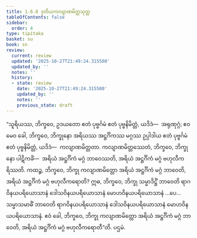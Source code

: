 ```yaml
---
title: 1.6.8 ဒုတိယကလျာဏမိတ္တသုတ္တ
tableOfContents: false
sidebar:
  order: 4
type: tipitaka
basket: su
book: sn
review:
  current: review
  updated: '2025-10-27T21:49:24.315500'
  updated_by: ''
  notes: ''
  history:
  - state: review
    date: '2025-10-27T21:49:24.315500'
    updated_by: ''
    notes: ''
    previous_state: draft
---
```



<ReviewStatus review={frontmatter.review} showDetails={true} />

<HypothesisAnnotation frontmatter={frontmatter} />

<DynamicBreadcrumb />

<Division number="56" book="sn" e="ch" v="18" p="288">

<Paragraph number="161" book="sn">
“သူရိယဿ, ဘိက္ခဝေ, ဥဒယတော ဧတံ ပုဗ္ဗင်္ဂမံ ဧတံ ပုဗ္ဗနိမိတ္တံ, ယဒိဒံ—  အရုဏုဂ္ဂံ; ဧဝမေဝ ခေါ, ဘိက္ခဝေ, ဘိက္ခုနော အရိယဿ အဋ္ဌင်္ဂိကဿ မဂ္ဂဿ ဥပ္ပါဒါယ ဧတံ ပုဗ္ဗင်္ဂမံ ဧတံ ပုဗ္ဗနိမိတ္တံ, ယဒိဒံ—  ကလျာဏမိတ္တတာ. ကလျာဏမိတ္တဿေတံ, ဘိက္ခဝေ, ဘိက္ခုနော ပါဋိကင်္ခံ—  အရိယံ အဋ္ဌင်္ဂိကံ မဂ္ဂံ ဘာဝေဿတိ, အရိယံ အဋ္ဌင်္ဂိကံ မဂ္ဂံ ဗဟုလီကရိဿတိ. ကထဉ္စ, ဘိက္ခဝေ, ဘိက္ခု ကလျာဏမိတ္တော အရိယံ အဋ္ဌင်္ဂိကံ မဂ္ဂံ ဘာဝေတိ, အရိယံ အဋ္ဌင်္ဂိကံ မဂ္ဂံ ဗဟုလီကရောတိ? ဣဓ, ဘိက္ခဝေ, ဘိက္ခု သမ္မာဒိဋ္ဌိံ ဘာဝေတိ ရာဂဝိနယပရိယောသာနံ ဒေါသဝိနယပရိယောသာနံ မောဟဝိနယပရိယောသာနံ …ပေ…  သမ္မာသမာဓိံ ဘာဝေတိ ရာဂဝိနယပရိယောသာနံ ဒေါသဝိနယပရိယောသာနံ မောဟဝိနယပရိယောသာနံ. ဧဝံ ခေါ, ဘိက္ခဝေ, ဘိက္ခု ကလျာဏမိတ္တော အရိယံ အဋ္ဌင်္ဂိကံ မဂ္ဂံ ဘာဝေတိ, အရိယံ အဋ္ဌင်္ဂိကံ မဂ္ဂံ ဗဟုလီကရောတီ”တိ.

</Paragraph>
</Division>

<Paragraph number="162" type="center" book="sn">
ပဌမံ.
</Paragraph>